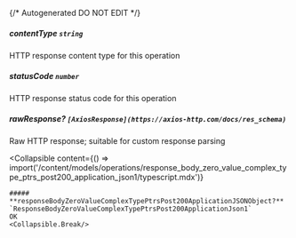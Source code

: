 {/* Autogenerated DO NOT EDIT  */}

##### **contentType** `string`
HTTP response content type for this operation

##### **statusCode** `number`
HTTP response status code for this operation

##### **rawResponse?** `[AxiosResponse](https://axios-http.com/docs/res_schema)`
Raw HTTP response; suitable for custom response parsing

<Collapsible
    content={() => import('/content/models/operations/response_body_zero_value_complex_type_ptrs_post200_application_json1/typescript.mdx')}
>
    ##### **responseBodyZeroValueComplexTypePtrsPost200ApplicationJSONObject?** `ResponseBodyZeroValueComplexTypePtrsPost200ApplicationJson1`
    OK
    <Collapsible.Break/>
</Collapsible>

